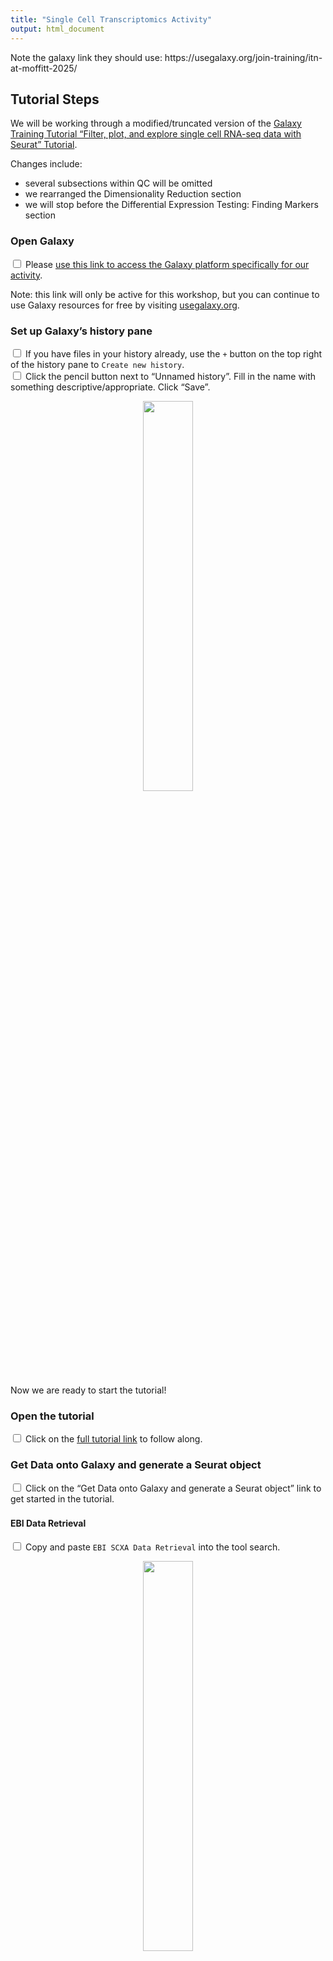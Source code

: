 ```yaml
---
title: "Single Cell Transcriptomics Activity"
output: html_document
---
```


Note the galaxy link they should use: https://usegalaxy.org/join-training/itn-at-moffitt-2025/

## Tutorial Steps

We will be working through a modified/truncated version of the [Galaxy Training Tutorial "Filter, plot, and explore single cell RNA-seq data with Seurat" Tutorial ](https://training.galaxyproject.org/training-material/topics/single-cell/tutorials/scrna-case_FilterPlotandExplore_SeuratTools/tutorial.html). 

Changes include:

  - several subsections within QC will be omitted
  - we rearranged the Dimensionality Reduction section
  - we will stop before the Differential Expression Testing: Finding Markers section

### Open Galaxy

<input type="checkbox"> Please [use this link to access the Galaxy platform specifically for our activity](https://usegalaxy.org/join-training/itn-at-moffitt-2025/).<br/>

Note: this link will only be active for this workshop, but you can continue to use Galaxy resources for free by visiting [usegalaxy.org](https://usegalaxy.org/).

### Set up Galaxy's history pane

<input type="checkbox"> If you have files in your history already, use the `+` button on the top right of the history pane to `Create new history`. <br/>
<input type="checkbox"> Click the pencil button next to "Unnamed history". Fill in the name with something descriptive/appropriate. Click "Save".

<p align="center" >
    <img width="40%" src="resources/images/hist_singlecell.png" class="img_shad">
</p>

Now we are ready to start the tutorial!

### Open the tutorial

<input type="checkbox"> Click on the [full tutorial link](https://training.galaxyproject.org/training-material/topics/single-cell/tutorials/scrna-case_FilterPlotandExplore_SeuratTools/tutorial.html) to follow along.

### Get Data onto Galaxy and generate a Seurat object

<input type="checkbox"> Click on the "Get Data onto Galaxy and generate a Seurat object" link to get started in the tutorial.

### 

#### EBI Data Retrieval

<input type="checkbox"> Copy and paste  `EBI SCXA Data Retrieval` into the tool search.

<p align="center" >
    <img width="40%" src="resources/images/data_singlecell.png" class="img_shad">
</p>

<input type="checkbox"> Select `EBI SCXA DATa Retrieval`.

<input type="checkbox"> Copy paste `E-MTAB-6945` into the `SC-Atlas experiment accession` field 

<input type="checkbox"> Make sure the `“Choose the type of matrix to download”` field says `Raw filtered counts`.

<input type="checkbox"> Click the Run tool button.

<p align="center" >
    <img width="50%" src="resources/images/EBI_singlecell.png" class="img_shad">
</p>

#### Seurat Read10X

### QC and further processing of the Seurat object

#### QC: Visualize Counts

#### QC: Visualize Features

#### Finding our filtering parameters

#### Filter Cells

#### Normalize Data

#### Find Variable Genes

#### Scale Data

### Dimensionality Reduction

#### Run PCA

#### Run UMAP

Note here this walkthrough diverges from the Galaxy Training tutorial, rearranging the dimensionality reduction steps.

Change the input such that for this tutorial it should be the PCA Processed Seurat Object (instead of the Preprocessed Seurat Object with Clusters)

Keep the Dims 1:15 argument.

The Reduction argument autofilled to be PCA and I kept it.


#### Plot Gapdh

Use the output of the previous step "Seurat UMAP on data X: Seurat RDS" as the input for this one.

Keep the Plot_type_selector as FeaturePlot and Features as Gapdh as described in the Galaxy Training Tutorial.

#### Plot Il2ra

Use the output of the Run UMAP step "Seurat UMAP on data X: Seurat RDS" as the input for this one.

Keep the Plot_type_selector as FeaturePlot and Features as Il2ra as described in the Galaxy Training Tutorial.

NOTE: If you plot UMAP at this stage, do not use "Group by: RNA_nn_res.0.5" argument

#### Find Neighbors

Input is Y: Seurat UMAP on data X: Seurat RDS (the output of the Run UMAP step "Seurat UMAP on data X: Seurat RDS")

“Reduction”: PCA
“Dimensions”: 1,2,3,4,5,6,7,8,9,10,11,12,13,14,15
“Assay”: RNA
--> Z: Seurat FindNeighbours on data Y: Seurat RDS

#### Find Clusters

In “Advanced Options “
“Resolution”: 0.5

Z:Seurat FindNeighbours on data Y: Seurat RDS
--> A: Seurat FindClusters on data Z: Seurat RDS

#### Plot UMAP

Group by: RNA_nn_res.0.5

A: Seurat FindClusters on data Z: Seurat RDS
--> B: Seurat DimPlot on data A: png plot

## Other Resources



- [Further information on Seurat and its manual](https://satijalab.org/seurat/)

- [UMAP discussion](https://alleninstitute.org/resource/what-is-a-umap/)
